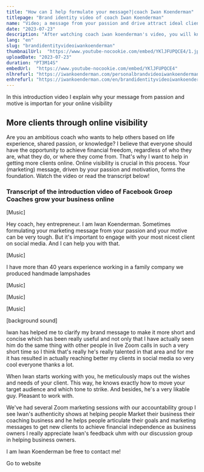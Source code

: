 ```yaml
---
title: "How can I help formulate your message?|coach Iwan Koenderman"
titlepage: "Brand identity video of coach Iwan Koenderman"
name: "Video; a message from your passion and drive attract ideal clients."
date: "2023-07-23"
description: "After watching coach iwan koenderman's video, you will know why a message from your passion is so important to get clients on social media. Click"
lang: "en"
slug: "brandidentityvideoiwankoenderman"
thumbnailUrl:  "https://www.youtube-nocookie.com/embed/YKlJFUPQCE4/1.jpg"
uploadDate: "2023-07-23"
duration: "PT3M14S"  
embedUrl:  "https://www.youtube-nocookie.com/embed/YKlJFUPQCE4"
nlhrefurl: "https://iwankoenderman.com/personalbrandvideoiwankoenderman"
enhrefurl: "https://iwankoenderman.com/en/brandidentityvideoiwankoenderman"
---
```


In this introduction video I explain why your message from passion and motive is importan for your online visibility 

## More clients through online visibility
Are you an ambitious coach who wants to help others based on life experience, shared passion, or knowledge? 
I believe that everyone should have the opportunity to achieve financial freedom, regardless of who they are, what they do, or where they come from. 
That's why I want to help in getting more clients online. Online visibility is crucial in this process. Your (marketing) message, driven by your 
passion and motivation, forms the foundation.
Watch the video or read the transcript below!

<Mylazyvideo
                    vidurl1 = "https://www.youtube-nocookie.com/embed/YKlJFUPQCE4"
                    vidtitle1 = "Personal brand video van online boodschapscoach Iwan Koenderman met nadere toelichting waarom je booddschap vanuit je passie je drijveer belangrijk is voor je online zichtbaarheid en om te kunnen werken aan meer omzet en finaciele vrijheid."
                    vidln1= "nl"
                    vidurl2 = "https://www.youtube-nocookie.com/embed/YKlJFUPQCE4"
                    vidtitle2 = "Personal brand video by online message coach Iwan Koenderman, explaining the importance of conveying your message from passion as your driving force for online visibility and achieving increased sales and financial freedom." 
                    vidln2 = "en"/>
            
<Ctabutton
                    Urlnl="https://meetings.hubspot.com/iwan-koenderman"
                    Urlen="https://meetings.hubspot.com/iwan-koenderman"
                    Arlabnl="klik hier voor het maken van een zoomafspraak"
                    Arlaben="Click here to scedule a zoom appointment"
                    ButTxtnl="Plan zoomgesprek"
                    ButTxten="Schedule zoom call"/>  


### Transcript of the introduction video of Facebook Groep Coaches grow your business online

[Music]

Hey coach, hey entrepreneur.
I am Iwan Koenderman.
Sometimes formulating your marketing
message from your passion and your motive can be very tough.
But it's important to engage with your
most nicest client on social media.
And I can help you with that.


[Music]


I have more than 40 years experience working in
a family company we produced handmade lampshades

[Music]

[Music]


[Music]

[background sound]


Iwan has helped me to clarify my brand
message to make it more short and
concise which has been really useful
and not only that I have actually seen
him do the same thing with other people
in live Zoom calls in such a very short
time so I think that's really
he's really talented in that area and
for me it has resulted in actually reaching better my clients in social media so
very cool everyone thanks a lot.


When Iwan starts working with you, he meticulously maps out the wishes and needs of your client.
This way, he knows exactly how to move your target audience and which tone to strike.
And besides, he's a very likable guy. Pleasant to work with.

We've had several Zoom marketing
sessions with our accountability group I
see Iwan's authenticity shows at helping people Market their business their 
coaching business and he helps people articulate their
goals and marketing messages to get new clients to achieve financial
independence as business owners I really appreciate Iwan's feedback uhm with our
discussion group in helping business owners.

I am Iwan Koenderman be free to contact me!

<Link to="/en"  className="button-cta" >Go to website</Link> 


